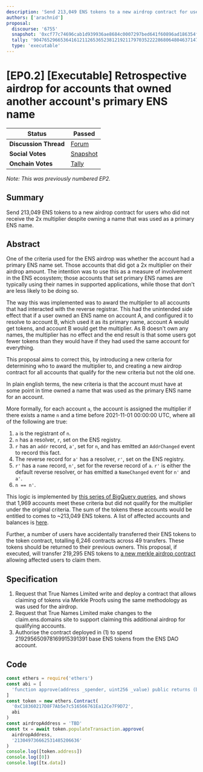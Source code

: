 ```yaml
---
description: 'Send 213,049 ENS tokens to a new airdrop contract for users who did not receive the 2x multiplier despite owning a name that was used as a primary ENS name. As amended by EP3.'
authors: ['arachnid']
proposal:
  discourse: '6755'
  snapshot: '0xcf77c74696cab1d939936ae8684c0007297bed641f60896ad186354f036d725f'
  tally: '90476529665364161211265365238121921179703522228680648046371476645353679539653'
  type: 'executable'
---
```


# [EP0.2] [Executable] Retrospective airdrop for accounts that owned another account's primary ENS name

| **Status**            | Passed                                                                                                                        |
| --------------------- | ----------------------------------------------------------------------------------------------------------------------------- |
| **Discussion Thread** | [Forum](https://discuss.ens.domains/t/6755)                                                                                   |
| **Social Votes**      | [Snapshot](https://snapshot.org/#/ens.eth/proposal/0xcf77c74696cab1d939936ae8684c0007297bed641f60896ad186354f036d725f)        |
| **Onchain Votes**     | [Tally](https://www.tally.xyz/gov/ens/proposal/90476529665364161211265365238121921179703522228680648046371476645353679539653) |

_Note: This was previously numbered EP2._

## Summary

Send 213,049 ENS tokens to a new airdrop contract for users who did not receive the 2x multiplier despite owning a name that was used as a primary ENS name.

## Abstract

One of the criteria used for the ENS airdrop was whether the account had a primary ENS name set. Those accounts that did got a 2x multiplier on their airdrop amount. The intention was to use this as a measure of involvement in the ENS ecosystem; those accounts that set primary ENS names are typically using their names in supported applications, while those that don't are less likely to be doing so.

The way this was implemented was to award the multiplier to all accounts that had interacted with the reverse registrar. This had the unintended side effect that if a user owned an ENS name on account A, and configured it to resolve to account B, which used it as its primary name, account A would get tokens, and account B would get the multiplier. As B doesn't own any names, the multiplier has no effect and the end result is that some users got fewer tokens than they would have if they had used the same account for everything.

This proposal aims to correct this, by introducing a new criteria for determining who to award the multiplier to, and creating a new airdrop contract for all accounts that qualify for the new criteria but not the old one.

In plain english terms, the new criteria is that the account must have at some point in time owned a name that was used as the primary ENS name for an account.

More formally, for each account `a`, the account is assigned the multiplier if there exists a name `n` and a time before 2021-11-01 00:00:00 UTC, where all of the following are true:

1. `a` is the registrant of `n`.
2. `n` has a resolver, `r`, set on the ENS registry.
3. `r` has an `addr` record, `a'`, set for `n`, and has emitted an `AddrChanged` event to record this fact.
4. The reverse record for `a'` has a resolver, `r'`, set on the ENS registry.
5. `r'` has a `name` record, `n'`, set for the reverse record of `a`. `r'` is either the default reverse resolver, or has emitted a `NameChanged` event for `n'` and `a'`.
6. `n == n'`.

This logic is implemented by [this series of BigQuery queries](https://gist.github.com/Arachnid/667178e854945abaecb6dfd3b6c0c279/106d9bc156988cf96786c71f6448f13fb11599fc), and shows that 1,969 accounts meet these criteria but did not qualify for the multiplier under the original criteria. The sum of the tokens these accounts would be entitled to comes to \~213,049 ENS tokens. A list of affected accounts and balances is [here](https://gist.github.com/Arachnid/e8b1a18fc19818fb00f51fbb8d90e429).

Further, a number of users have accidentally transferred their ENS tokens to the token contract, totalling 6,246 contracts across 49 transfers. These tokens should be returned to their previous owners. This proposal, if executed, will transfer 219,295 ENS tokens to [a new merkle airdrop contract ](https://github.com/ensdomains/governance/pull/9)allowing affected users to claim them.

## Specification

1. Request that True Names Limited write and deploy a contract that allows claiming of tokens via Merkle Proofs using the same methodology as was used for the airdrop.
2. Request that True Names Limited make changes to the claim.ens.domains site to support claiming this additional airdrop for qualifying accounts.
3. Authorise the contract deployed in (1) to spend 219295650978169915391391 base ENS tokens from the ENS DAO account.

## Code

```javascript
const ethers = require('ethers')
const abi = [
  'function approve(address _spender, uint256 _value) public returns (bool success)',
]
const token = new ethers.Contract(
  '0xC18360217D8F7Ab5e7c516566761Ea12Ce7F9D72',
  abi
)
const airdropAddress = 'TBD'
const tx = await token.populateTransaction.approve(
  airdropAddress,
  '213049736662531485206636'
)
console.log([token.address])
console.log([0])
console.log([tx.data])
```

